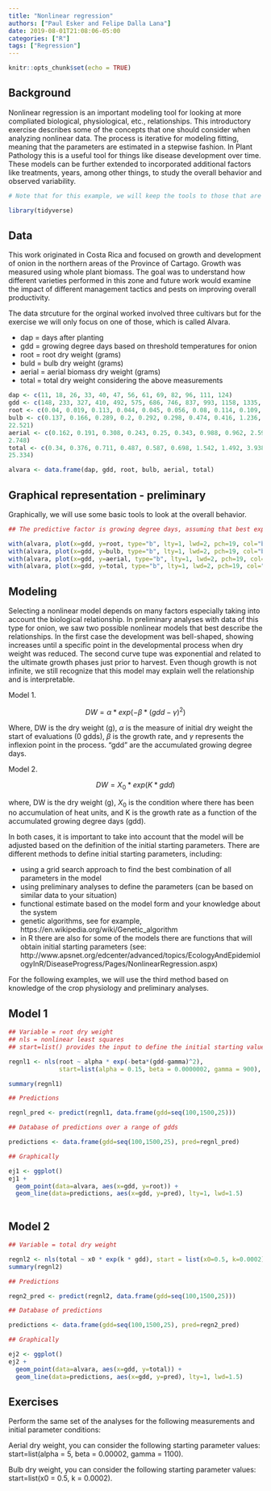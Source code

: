 ```yaml
---
title: "Nonlinear regression"
authors: ["Paul Esker and Felipe Dalla Lana"]
date: 2019-08-01T21:08:06-05:00
categories: ["R"]
tags: ["Regression"]
---
```


```r
knitr::opts_chunk$set(echo = TRUE)
```

## Background

Nonlinear regression is an important modeling tool for looking at more compliated biological, physiological, etc., relationships. This introductory exercise describes some of the concepts that one should consider when analyzing nonlinear data. The process is iterative for modeling fitting, meaning that the parameters are estimated in a stepwise fashion. In Plant Pathology this is a useful tool for things like disease development over time. These models can be further extended to incorporated additional factors like treatments, years, among other things, to study the overall behavior and observed variability.

```r

# Note that for this example, we will keep the tools to those that are available in the base package

library(tidyverse)

```

## Data

This work originated in Costa Rica and focused on growth and development of onion in the northern areas of the Province of Cartago. Growth was measured using whole plant biomass. The goal was to understand how different varieties performed in this zone and future work would examine the impact of different management tactics and pests on improving overall productivity. 

The data strcuture for the orginal worked involved three cultivars but for the exercise we will only focus on one of those, which is called Alvara. 

* dap = days after planting 
* gdd = growing degree days based on threshold temperatures for onion
* root = root dry weight (grams)
* buld = bulb dry weight (grams)
* aerial = aerial biomass dry weight (grams) 
* total = total dry weight considering the above measurements 

```r

dap <- c(11, 18, 26, 33, 40, 47, 56, 61, 69, 82, 96, 111, 124)
gdd <- c(148, 233, 327, 410, 492, 575, 686, 746, 837, 993, 1158, 1335, 1484)
root <- c(0.04, 0.019, 0.113, 0.044, 0.045, 0.056, 0.08, 0.114, 0.109, 0.116, 0.098, 0.101, 0.066)
bulb <- c(0.137, 0.166, 0.289, 0.2, 0.292, 0.298, 0.474, 0.416, 1.236, 2.594, 6.265, 6.174, 
22.521)
aerial <- c(0.162, 0.191, 0.308, 0.243, 0.25, 0.343, 0.988, 0.962, 2.593, 3.379, 2.83, 5.054,
2.748)
total <- c(0.34, 0.376, 0.711, 0.487, 0.587, 0.698, 1.542, 1.492, 3.938, 6.089, 9.193, 11.329,
25.334)

alvara <- data.frame(dap, gdd, root, bulb, aerial, total)

```

## Graphical representation - preliminary 

Graphically, we will use some basic tools to look at the overall behavior.  

```r

## The predictive factor is growing degree days, assuming that best explains the overall growth and development

with(alvara, plot(x=gdd, y=root, type="b", lty=1, lwd=2, pch=19, col="black"))
with(alvara, plot(x=gdd, y=bulb, type="b", lty=1, lwd=2, pch=19, col="black"))
with(alvara, plot(x=gdd, y=aerial, type="b", lty=1, lwd=2, pch=19, col="black"))
with(alvara, plot(x=gdd, y=total, type="b", lty=1, lwd=2, pch=19, col="black"))

```

## Modeling

Selecting a nonlinear model depends on many factors especially taking into account the biological relationship. In preliminary analyses with data of this type for onion, we saw two possible nonlinear models that best describe the relationships. In the first case the development was bell-shaped, showing increases until a specific point in the developmental process when dry weight was reduced. The second curve tupe was exponential and related to the ultimate growth phases just prior to harvest. Even though growth is not infinite, we still recognize that this model may explain well the relationship and is interpretable. 

Model 1. 

$$ DW = \alpha * exp(-\beta * (gdd-\gamma)^2)$$

Where, DW is the dry weight (g), $\alpha$ is the measure of initial dry weight the start of evaluations (0 gdds), $\beta$ is the growth rate, and $\gamma$ represents the inflexion point in the process. "gdd" are the accumulated growing degree days. 

Model 2. 

$$ DW = X_0 * exp (K * gdd) $$

where, DW is the dry weight (g), $X_0$ is the condition where there has been no accumulation of heat units, and K is the growth rate as a function of the accumulated growing degree days (gdd).

In both cases, it is important to take into account that the model will be adjusted based on the definition of the initial starting parameters. There are different methods to define initial starting parameters, including:

* using a grid search approach to find the best combination of all parameters in the model 
* using preliminary analyses to define the parameters (can be based on similar data to your situation)
* functional estimate based on the model form and your knowledge about the system
* genetic algorithms, see for example, https://en.wikipedia.org/wiki/Genetic_algorithm 
* in R there are also for some of the models there are functions that will obtain initial starting parameters (see: http://www.apsnet.org/edcenter/advanced/topics/EcologyAndEpidemiologyInR/DiseaseProgress/Pages/NonlinearRegression.aspx)

For the following examples, we will use the third method based on knowledge of the crop physiology and preliminary analyses.

## Model 1

```r

## Variable = root dry weight
## nls = nonlinear least squares
## start=list() provides the input to define the initial starting values for the parameters

regnl1 <- nls(root ~ alpha * exp(-beta*(gdd-gamma)^2), 
              start=list(alpha = 0.15, beta = 0.0000002, gamma = 900), trace=TRUE, data=alvara)

summary(regnl1)

## Predictions

regnl_pred <- predict(regnl1, data.frame(gdd=seq(100,1500,25)))

## Database of predictions over a range of gdds

predictions <- data.frame(gdd=seq(100,1500,25), pred=regnl_pred)

## Graphically

ej1 <- ggplot() 
ej1 +
  geom_point(data=alvara, aes(x=gdd, y=root)) +
  geom_line(data=predictions, aes(x=gdd, y=pred), lty=1, lwd=1.5)
               
```

## Model 2

```r

## Variable = total dry weight 

regnl2 <- nls(total ~ x0 * exp(k * gdd), start = list(x0=0.5, k=0.0002), trace=TRUE, data=alvara)
summary(regnl2)

## Predictions

regn2_pred <- predict(regnl2, data.frame(gdd=seq(100,1500,25)))

## Database of predictions

predictions <- data.frame(gdd=seq(100,1500,25), pred=regn2_pred)

## Graphically

ej2 <- ggplot() 
ej2 +
  geom_point(data=alvara, aes(x=gdd, y=total)) +
  geom_line(data=predictions, aes(x=gdd, y=pred), lty=1, lwd=1.5)

```

## Exercises

Perform the same set of the analyses for the following measurements and initial parameter conditions: 

Aerial dry weight, you can consider the following starting parameter values: start=list(alpha = 5, beta = 0.00002, gamma = 1100).

Bulb dry weight, you can consider the following starting parameter values: start=list(x0 = 0.5, k = 0.0002).